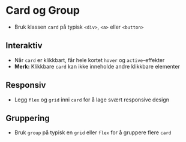 
<Meta of={stories} />
<PkgInfo />

# Card og Group
- Bruk klassen `card` på typisk `<div>`, `<a>` eller `<button>`
<Canvas of={stories.Default} />

## Interaktiv
- Når `card` er klikkbart, får hele kortet `hover` og `active`-effekter
- **Merk:** Klikkbare `card` kan ikke inneholde andre klikkbare elementer
<Canvas of={stories.Interactive} />

## Responsiv
- Legg `flex` og `grid` inni `card` for å lage svært responsive design
<Canvas of={stories.Responsive} />

## Gruppering
- Bruk `group` på typisk en `grid` eller `flex` for å gruppere flere `card`
<Canvas of={stories.GroupStory} />

<CssVariables component="card" />